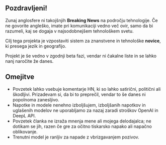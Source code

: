 
<CallToAction />

## Pozdravljeni!

Zunaj anglosfere ni takojšnjih **Breaking News** na področju tehnologije.
Če ne govorite angleško, imate pri komunikaciji vedno več ovir, samo da bi razumeli, kaj se dogaja v najsodobnejšem tehnološkem svetu.


<Callout type="info" emoji="🗞">

Cilj tega projekta je vzpostaviti sistem za znanstvene in tehnološke **novice**, ki presega jezik in geografijo.

</Callout>

Projekt je še vedno v zgodnji beta fazi, vendar ni čakalne liste in se lahko nanj naročite že danes.

## Omejitve

- Povzetek lahko vsebuje komentarje HN, ki so lahko satirični, politični ali škodljivi. Prizadevam si, da bi to preprečil, vendar to še danes ni popolnoma zanesljivo.
- Napotke in modele nenehno izboljšujem, izboljšanih napotkov in uglašenih modelov ne uporabljamo za nazaj zaradi stroškov OpenAI in DeepL API.
- Povzetek članka ne izraža mnenja mene ali mojega delodajalca; ne dotikam se jih, razen če gre za očitno tiskarsko napako ali napačno oblikovanje.
- Trenutni model je ranljiv za napade z vbrizgavanjem pozivov.
